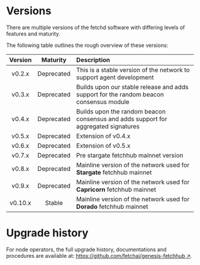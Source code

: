 # Versions

There are multiple versions of the fetchd software with differing levels of features and maturity.

The following table outlines the rough overview of these versions:

| Version      | Maturity   | Description                                                                             |
| :----------: | :--------: | :-------------------------------------------------------------------------------------- |
| v0.2.x       | Deprecated | This is a stable version of the network to support agent development                    |
| v0.3.x       | Deprecated | Builds upon our stable release and adds support for the random beacon consensus module  |
| v0.4.x       | Deprecated | Builds upon the random beacon consensus and adds support for aggregated signatures      |
| v0.5.x       | Deprecated | Extension of v0.4.x                                                                     |
| v0.6.x       | Deprecated | Extension of v0.5.x                                                                     |
| v0.7.x       | Deprecated | Pre stargate fetchhub mainnet version                                                   |
| v0.8.x       | Deprecated | Mainline version of the network used for **Stargate** fetchhub mainnet                  |
| v0.9.x       | Deprecated | Mainline version of the network used for **Capricorn** fetchhub mainnet                 |
| v0.10.x      | Stable     | Mainline version of the network used for **Dorado** fetchhub mainnet                    |

# Upgrade history

For node operators, the full upgrade history, documentations and procedures are available at: [https://github.com/fetchai/genesis-fetchhub ↗️](https://github.com/fetchai/genesis-fetchhub).
